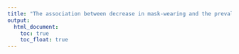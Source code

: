 ```yaml
---
title: "The association between decrease in mask-wearing and the prevalence of seasonal influenza in 2022"
output: 
  html_document:
    toc: true
    toc_float: true
---
```

#####

